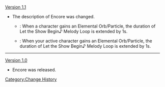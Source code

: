 [[Version 1.1]]
*The description of Encore was changed.
**{{Color|Old description}}: When a character gains an Elemental Orb/Particle, the duration of Let the Show Begin♪ Melody Loop is extended by 1s.
**{{Color|New description}}: When your active character gains an Elemental Orb/Particle, the duration of Let the Show Begin♪ Melody Loop is extended by 1s.
----
[[Version 1.0]]
*Encore was released.
<noinclude>[[Category:Change History]]</noinclude>